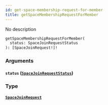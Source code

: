 ```yaml
---
id: get-space-membership-request-for-member
title: getSpaceMembershipRequestForMember
---
```


No description

```graphql
getSpaceMembershipRequestForMember(
  status: SpaceJoinRequestStatus
): [SpaceJoinRequest!]!

```

### Arguments

#### `status` ([`SpaceJoinRequestStatus`](/docs/graphql/enums/space-join-request-status))

### Type

#### [`SpaceJoinRequest`](/docs/graphql/objects/space-join-request)
